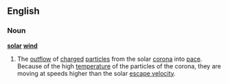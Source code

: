 ==English==

===Noun===

'''[[solar]] [[wind]]'''

# The [[outflow]] of [[charge]]d [[particle]]s from the solar [[corona]] into [[pace]]. Because of the high [[temperature]] of the particles of the corona, they are moving at speeds higher than the solar [[escape velocity]].